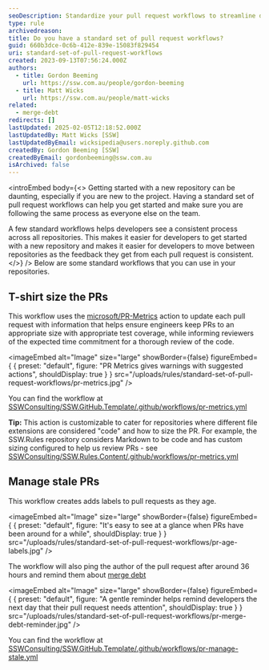 ```yaml
---
seoDescription: Standardize your pull request workflows to streamline development and ensure consistency across repositories with our tried-and-tested approaches.
type: rule
archivedreason:
title: Do you have a standard set of pull request workflows?
guid: 660b3dce-0c6b-412e-839e-15083f829454
uri: standard-set-of-pull-request-workflows
created: 2023-09-13T07:56:24.000Z
authors:
  - title: Gordon Beeming
    url: https://ssw.com.au/people/gordon-beeming
  - title: Matt Wicks
    url: https://ssw.com.au/people/matt-wicks
related:
  - merge-debt
redirects: []
lastUpdated: 2025-02-05T12:18:52.000Z
lastUpdatedBy: Matt Wicks [SSW]
lastUpdatedByEmail: wicksipedia@users.noreply.github.com
createdBy: Gordon Beeming [SSW]
createdByEmail: gordonbeeming@ssw.com.au
isArchived: false
---
```


<introEmbed
  body={<>
Getting started with a new repository can be daunting, especially if you are new to the project. Having a standard set of pull request workflows can help you get started and make sure you are following the same process as everyone else on the team.

A few standard workflows helps developers see a consistent process across all repositories. This makes it easier for developers to get started with a new repository and makes it easier for developers to move between repositories as the feedback they get from each pull request is consistent.
  </>}
/>
Below are some standard workflows that you can use in your repositories.

## T-shirt size the PRs

This workflow uses the [microsoft/PR-Metrics](https://github.com/microsoft/PR-Metrics) action to update each pull request with information that helps ensure engineers keep PRs to an appropriate size with appropriate test coverage, while informing reviewers of the expected time commitment for a thorough review of the code.


<imageEmbed
  alt="Image"
  size="large"
  showBorder={false}
  figureEmbed={ {
    preset: "default",
    figure: "PR Metrics gives warnings with suggested actions",
    shouldDisplay: true
  } }
  src="/uploads/rules/standard-set-of-pull-request-workflows/pr-metrics.jpg"
/>

You can find the workflow at [SSWConsulting/SSW.GitHub.Template/.github/workflows/pr-metrics.yml](https://github.com/SSWConsulting/SSW.GitHub.Template/blob/main/.github/workflows/pr-metrics.yml)

**Tip:** This action is customizable to cater for repositories where different file extensions are considered "code" and how to size the PR. For example, the SSW.Rules repository considers Markdown to be code and has custom sizing configured to help us review PRs - see [SSWConsulting/SSW.Rules.Content/.github/workflows/pr-metrics.yml](https://github.com/SSWConsulting/SSW.Rules.Content/blob/main/.github/workflows/pr-metrics.yml)

## Manage stale PRs

This workflow creates adds labels to pull requests as they age.


<imageEmbed
  alt="Image"
  size="large"
  showBorder={false}
  figureEmbed={ {
    preset: "default",
    figure: "It's easy to see at a glance when PRs have been around for a while",
    shouldDisplay: true
  } }
  src="/uploads/rules/standard-set-of-pull-request-workflows/pr-age-labels.jpg"
/>

The workflow will also ping the author of the pull request after around 36 hours and remind them about [merge debt](/merge-debt/)


<imageEmbed
  alt="Image"
  size="large"
  showBorder={false}
  figureEmbed={ {
    preset: "default",
    figure: "A gentle reminder helps remind developers the next day that their pull request needs attention",
    shouldDisplay: true
  } }
  src="/uploads/rules/standard-set-of-pull-request-workflows/pr-merge-debt-reminder.jpg"
/>

You can find the workflow at [SSWConsulting/SSW.GitHub.Template/.github/workflows/pr-manage-stale.yml](https://github.com/SSWConsulting/SSW.GitHub.Template/blob/main/.github/workflows/pr-manage-stale.yml)
